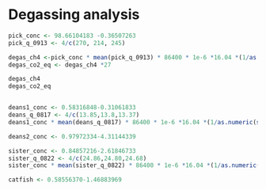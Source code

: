 # Degassing analysis

```r
pick_conc <- 98.66104183 -0.36507263	
pick_q_0913 <- 4/c(270, 214, 245)

degas_ch4 <-pick_conc * mean(pick_q_0913) * 86400 * 1e-6 *16.04 *(1/as.numeric(st_area(pick)))
degas_co2_eq <- degas_ch4 *27

degas_ch4
degas_co2_eq


deans1_conc <- 0.58316848-0.31061833
deans_q_0817 <- 4/c(13.85,13.8,13.37)
deans1_conc * mean(deans_q_0817) * 86400 * 1e-6 *16.04 *(1/as.numeric(st_area(deans)))

deans2_conc <- 0.97972334-4.31144339

sister_conc <- 0.84857216-2.61846733
sister_q_0822 <- 4/c(24.86,24.80,24.68)
sister_conc * mean(sister_q_0822) * 86400 * 1e-6 *16.04 *(1/as.numeric(st_area(sister3)))

catfish <- 0.58556370-1.46883969

```

